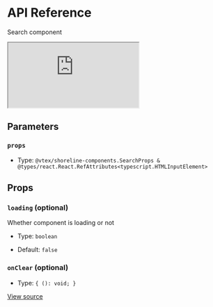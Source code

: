 # API Reference

Search component

<iframe src="https://620e870c28c4ae003a705d42-diqxwmqmle.chromatic.com/?path=/story/components-search--play&full=1&shortcuts=false&singleStory=true" 
        style={{"width":"100%","height":600,"border":0,"borderRadius":4}}></iframe>

## Parameters

### `props`

- Type: `@vtex/shoreline-components.SearchProps & @types/react.React.RefAttributes<typescript.HTMLInputElement>`

## Props

### `loading` (optional)

Whether component is loading or not

- Type: `boolean`

- Default: `false`

### `onClear` (optional)

- Type: `{ (): void; }`

[View source](https://github.com/vtex/shoreline/blob/222f7e794/packages/components/src/search/search.tsx#L16)
